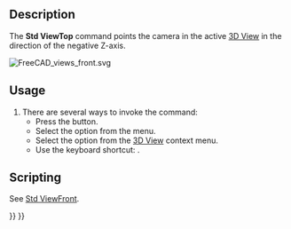 <languages/>
<translate>

<!--T:12-->
{{Docnav
|[[Std_ViewFront|ViewFront]]
|[[Std_ViewRight|ViewRight]]
|[[Std_View_Menu|Std View Menu]]
|IconL=Std_ViewFront.svg
|IconR=Std_ViewRight.svg
|IconC=Freecad.svg
}}

<!--T:1-->
{{GuiCommand
|Name=Std ViewTop
|MenuLocation=View → Standard Views → Top
|Workbenches=All
|Shortcut={{KEY|2}}
|SeeAlso=[[Std_ViewFront|Std ViewFront]], [[Std_ViewRight|Std ViewRight]]
}}

==Description== <!--T:2-->

<!--T:3-->
The '''Std ViewTop''' command points the camera in the active [[3D_View|3D View]] in the direction of the negative Z-axis.

</translate>
[[Image:FreeCAD_views_front.svg]]
<translate>
<!--T:4-->
{{Caption|Arrow 2 points in the direction of the top view}}

==Usage== <!--T:5-->

<!--T:6-->
# There are several ways to invoke the command:
#* Press the {{Button|[[Image:Std_ViewTop.svg|16px]] [[Std_ViewTop|Top]]}} button.
#* Select the {{MenuCommand|View → Standard Views → [[Image:Std_ViewTop.svg|16px]] Top}} option from the menu.
#* Select the {{MenuCommand|Standard Views → [[Image:Std_ViewTop.svg|16px]] Top}} option from the [[3D_View|3D View]] context menu.
#* Use the keyboard shortcut: {{KEY|2}}.

==Scripting== <!--T:7-->

<!--T:14-->
See [[Std_ViewFront#Scripting|Std ViewFront]].


<!--T:13-->
{{Docnav
|[[Std_ViewFront|ViewFront]]
|[[Std_ViewRight|ViewRight]]
|[[Std_View_Menu|Std View Menu]]
|IconL=Std_ViewFront.svg
|IconR=Std_ViewRight.svg
|IconC=Freecad.svg
}}

</translate>
{{Std_Base_navi{{#translation:}}}}
{{Userdocnavi{{#translation:}}}}